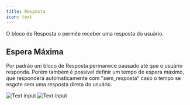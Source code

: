 ```yaml
---
title: Resposta
icon: text
---
```


O bloco de Resposta o permite receber uma resposta do usuário.

## Espera Máxima

Por padrão um bloco de Resposta permanece pausado até que o usuário responda. Porém também é possível definir um tempo de espera máximo, que responderá automaticamente com "sem_resposta" caso o tempo se esgote sem uma resposta direta do usuário.

<Tabs>
  <Tab title="Fluxo">
    <Frame>
      <img
        src="/images/blocks/inputs/short-text-flow.png"
        alt="Text input"
        className="rounded-lg"
      />
    </Frame>
  </Tab>
  <Tab title="Conversa">
    <Frame>
      <img
        src="/images/blocks/inputs/short-text-bot.png"
        alt="Text input"
        className="rounded-lg"
      />
    </Frame>
  </Tab>
</Tabs>

